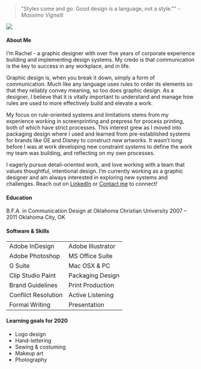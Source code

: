 
> "Styles come and go. Good design is a language, not a style."" <cite>-Massimo Vignelli</cite>

<Split side="left">

![](../images/headshot.jpg)

</Split>

<Split side="right">

#### About Me

I’m Rachel - a graphic designer with over five years of corporate experience building and implementing design systems. My credo is that communication is the key to success in any workplace, and in life.

</Split>

Graphic design is, when you break it down, simply a form of communication. Much like any language uses rules to order its elements so that they reliably convey meaning, so too does graphic design. As a designer, I believe that it is vitally important to understand and manage how rules are used to more effectively build and elevate a work.

My focus on rule-oriented systems and limitations stems from my experience working in screenprinting and prepress for process printing, both of which have strict processes. This interest grew as I moved into packaging design where I used and learned from pre-established systems for brands like GE and Disney to construct new artworks. It wasn’t long before I was at work developing new constraint systems to define the work my team was building, and reflecting on my own processes.

I eagerly pursue detail-oriented work, and love working with a team that values thoughtful, intentional design. I’m currently working as a graphic designer and am always interested in exploring new systems and challenges. Reach out on [LinkedIn](https://www.linkedin.com/in/rachel-n-taylor/) or [Contact me](/contact) to connect!

#### Education

B.F.A. in Communication Design at Oklahoma Christian University
2007 – 2011 Oklahoma City, OK

#### Software & Skills

|                     |                   |
| ------------------- | ----------------- |
| Adobe InDesign      | Adobe Illustrator |
| Adobe Photoshop     | MS Office Suite   |
| G Suite             | Mac OSX & PC      |
| Clip Studio Paint   | Packaging Design  |
| Brand Guidelines    | Print Production  |
| Conflict Resolution | Active Listening  |
| Formal Writing      | Presentation      |

#### Learning goals for 2020

- Logo design
- Hand-lettering
- Sewing & costuming
- Makeup art
- Photography

